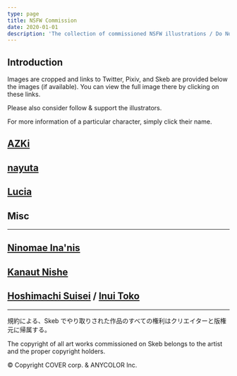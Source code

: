 ```yaml
---
type: page
title: NSFW Commission
date: 2020-01-01
description: 'The collection of commissioned NSFW illustrations / Do Not Repost'
---
```



<Warning />

## Introduction

Images are cropped and links to Twitter, Pixiv, and Skeb are provided below the images (if available). You can view the full image there by clicking on these links.

Please also consider follow & support the illustrators.

For more information of a particular character, simply click their name.

<Update />

## [AZKi](https://www.youtube.com/channel/UC0TXe_LYZ4scaW2XMyi5_kw)

<Commission Character="AZKi" />

## [nayuta](https://www.youtube.com/c/7utauta)

<Commission Character="nayuta" />

## [Lucia](https://twitter.com/Luciaaa_Sings)

<Commission Character="Lucia" />

## Misc

<Commission Character="Misc" />

---

## [Ninomae Ina'nis](https://www.youtube.com/channel/UCMwGHR0BTZuLsmjY_NT5Pwg)

<Stale Character="Ina" />

## [Kanaut Nishe](https://www.youtube.com/c/ukaisaki)

<Stale Character="Nishe" />

## [Hoshimachi Suisei](https://www.youtube.com/channel/UC5CwaMl1eIgY8h02uZw7u8A) / [Inui Toko](https://www.youtube.com/channel/UCXRlIK3Cw_TJIQC5kSJJQMg)

<Stale Character="tkmt" />

---

<div className="text-center text-xs">

規約による、Skeb でやり取りされた作品のすべての権利はクリエイターと版権元に帰属する。

The copyright of all art works commissioned on Skeb belongs to the artist and the proper copyright holders.

© Copyright COVER corp. & ANYCOLOR Inc.

</div>
